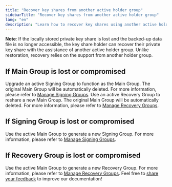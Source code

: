 ```yaml
---
title: "Recover key shares from another active holder group"
sidebarTitle: "Recover key shares from another active holder group"
lang: "en"
description: "Learn how to recover key shares using another active holder group if the original is lost."
---
```


**Note**: If the locally stored private key share is lost and the backed-up data file is no longer accessible, the key share holder can recover their private key share with the assistance of another active holder group. Unlike restoration, recovery relies on the support from another holder group.

## If Main Group is lost or compromised

Upgrade an active Signing Group to function as the Main Group. The original Main Group will be automatically deleted. For more information, please refer to [Manage Signing Groups](/en/portal/mpc-wallets/ocw/manage-key-share-groups#manage-signing-groups).
Use an active Recovery Group to reshare a new Main Group. The original Main Group will be automatically deleted. For more information, please refer to [Manage Recovery Groups](/en/portal/mpc-wallets/ocw/manage-key-share-groups#manage-recovery-groups).

## If Signing Group is lost or compromised

Use the active Main Group to generate a new Signing Group. For more information, please refer to [Manage Signing Groups](/en/portal/mpc-wallets/ocw/manage-key-share-groups#manage-signing-groups).

## If Recovery Group is lost or compromised

Use the active Main Group to generate a new Recovery Group. For more information, please refer to [Manage Recovery Groups](/en/portal/mpc-wallets/ocw/manage-key-share-groups#manage-recovery-groups).
<Tip>Feel free to [share your feedback](https://forms.zohopublic.com/cobo/form/DocumentFeedbackForm/formperma/QvLOhxJv1_JMsJ-1dleZ8Itb_7rzN-LtgvsDdxosoVI?referrername=manuals) to improve our documentation!</Tip>